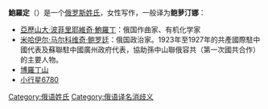 '''鮑羅定'''（{{lang-ru|Бородин}}）是一个[[俄罗斯|俄罗斯]][[姓氏|姓氏]]，女性写作{{lang|ru|Бородина}}，一般译为'''鲍萝汀娜'''：
* [[亞歷山大·波菲里耶維奇·鮑羅丁|亞歷山大·波菲里耶維奇·鮑羅丁]]：俄国作曲家、有机化学家
* [[米哈伊尔·马尔科维奇·鲍罗廷|米哈伊尔·马尔科维奇·鲍罗廷]]：俄国政治家。1923年至1927年的共產國際駐中國代表及蘇聯駐中國廣州政府代表，協助孫中山聯俄容共（第一次國共合作）的主要人物。
* [[博羅丁山|博羅丁山]]
* [[小行星6780|小行星6780]]

{{Disambiguation|Cat=三字姓氏消歧义|B}}
[[Category:俄语姓氏|Category:俄语姓氏]]
[[Category:俄语译名消歧义|Category:俄语译名消歧义]]